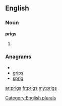 ==English==

===Noun===
'''prigs'''

# {{plural of|[[prig]]}}

===Anagrams===
* {{alphagram|giprs}}
* [[grips#English|grips]]
* [[sprig#English|sprig]]

[[Category:English plurals]]

[[ar:prigs]]
[[fr:prigs]]
[[my:prigs]]